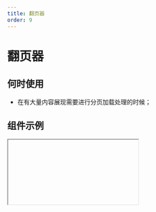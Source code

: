 ```yaml
---
title: 翻页器
order: 9
---
```


# 翻页器

## 何时使用

- 在有大量内容展现需要进行分页加载处理的时候；

## 组件示例


<Iframe url="https://www.aliwork.com/developer/pagination-v2?isRenderNav=false" />
## 组件属性


<AttrTable
  dataSource={[
    {
      attr: '总记录数',
      code: 'total',
      type: 'String',
      demo: '',
      dafault: '100',
      desc: '',
    },
    {
      attr: '当前页码',
      code: 'current',
      type: 'String',
      demo: '',
      dafault: '1',
      desc: '',
    },
    {
      attr: '分页尺寸',
      code: 'size',
      type: 'String',
      demo: '"small"',
      dafault: 'normal',
      desc: '"small" "medium" "large"',
    },
    {
      attr: '分页类型',
      code: 'type',
      type: 'String',
      demo: '"normal"',
      dafault: 'normal',
      desc: '"normal" "simple" "mini"',
    },
    {
      attr: '前进后退按钮样式',
      code: 'shape',
      type: 'String',
      demo: '"normal" "arrow-only" "arrow-prev-only" "no-border"',
      dafault: 'false',
      desc: '',
    },
    {
      attr: '每页显示选择器类型',
      code: 'pageSizeSelector',
      type: 'Boolean/String',
      demo: "'false, 'filter', 'dropdown'",
      dafault: 'false',
      desc: '',
    },
    {
      attr: '每页显示选择器可选值',
      code: 'pageSizeList',
      type: 'String',
      demo: '"5, 10, 20" ',
      dafault: '',
      desc: '',
    },
    {
      attr: 'pageSize',
      code: 'pageSize',
      type: 'String',
      demo: '',
      dafault: '10',
      desc: '',
    },
    {
      attr: '每页显示选择器在组件中的位置',
      code: 'pageSizePosition',
      type: 'String',
      demo: '"start"',
      dafault: '"end"',
      desc: '"start" "end"',
    },
    {
      attr: '当分页数为 1 时，是否隐藏分页器',
      code: 'hideOnlyOnePage',
      type: 'String',
      demo: 'false',
      dafault: 'false',
      desc: '',
    },
    {
      attr: '显示跳转输入框与按钮',
      code: 'showJump',
      type: 'String',
      demo: 'true',
      dafault: 'true',
      desc: '',
    },
    {
      attr: '当每页数量改变时',
      code: 'onPageSizeChange',
      type: 'Function',
      demo: 'function(pageSize){}',
      dafault: '',
      desc: '',
    },
    {
      attr: '当页码改变时',
      code: 'onChange',
      type: 'Function',
      demo: 'function(currentPagination){}',
      dafault: '',
      desc: '',
    },
  ]}
/>
